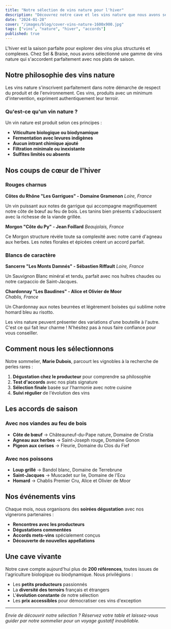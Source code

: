```yaml
---
title: "Notre sélection de vins nature pour l'hiver"
description: "Découvrez notre cave et les vins nature que nous avons sélectionnés pour accompagner parfaitement nos plats d'hiver."
date: "2024-01-28"
cover: "/images/blog/cover-vins-nature-1600x900.jpg"
tags: ["vins", "nature", "hiver", "accords"]
published: true
---
```


L'hiver est la saison parfaite pour explorer des vins plus structurés et complexes. Chez Sel & Braise, nous avons sélectionné une gamme de vins nature qui s'accordent parfaitement avec nos plats de saison.

## Notre philosophie des vins nature

Les vins nature s'inscrivent parfaitement dans notre démarche de respect du produit et de l'environnement. Ces vins, produits avec un minimum d'intervention, expriment authentiquement leur terroir.

### Qu'est-ce qu'un vin nature ?

Un vin nature est produit selon ces principes :

- **Viticulture biologique ou biodynamique**
- **Fermentation avec levures indigènes**
- **Aucun intrant chimique ajouté**
- **Filtration minimale ou inexistante**
- **Sulfites limités ou absents**

## Nos coups de cœur de l'hiver

### Rouges charnus

**Côtes du Rhône "Les Garrigues" - Domaine Gramenon**
*Loire, France*

Un vin puissant aux notes de garrigue qui accompagne magnifiquement notre côte de bœuf au feu de bois. Les tanins bien présents s'adoucissent avec la richesse de la viande grillée.

**Morgon "Côte du Py" - Jean Foillard**
*Beaujolais, France*  

Ce Morgon structure révèle toute sa complexité avec notre carré d'agneau aux herbes. Les notes florales et épicées créent un accord parfait.

### Blancs de caractère

**Sancerre "Les Monts Damnés" - Sébastien Riffault**
*Loire, France*

Un Sauvignon Blanc minéral et tendu, parfait avec nos huîtres chaudes ou notre carpaccio de Saint-Jacques.

**Chardonnay "Les Baudines" - Alice et Olivier de Moor**  
*Chablis, France*

Un Chardonnay aux notes beurrées et légèrement boisées qui sublime notre homard bleu au risotto.

<Callout type="warning" title="Conseil du sommelier">
Les vins nature peuvent présenter des variations d'une bouteille à l'autre. C'est ce qui fait leur charme ! N'hésitez pas à nous faire confiance pour vous conseiller.
</Callout>

## Comment nous les sélectionnons

Notre sommelier, **Marie Dubois**, parcourt les vignobles à la recherche de perles rares :

1. **Dégustation chez le producteur** pour comprendre sa philosophie
2. **Test d'accords** avec nos plats signature  
3. **Sélection finale** basée sur l'harmonie avec notre cuisine
4. **Suivi régulier** de l'évolution des vins

## Les accords de saison

### Avec nos viandes au feu de bois

- **Côte de bœuf** → Châteauneuf-du-Pape nature, Domaine de Cristia
- **Agneau aux herbes** → Saint-Joseph rouge, Domaine Gonon
- **Pigeon aux cerises** → Fleurie, Domaine du Clos du Fief

### Avec nos poissons

- **Loup grillé** → Bandol blanc, Domaine de Terrebrune
- **Saint-Jacques** → Muscadet sur lie, Domaine de l'Ecu
- **Homard** → Chablis Premier Cru, Alice et Olivier de Moor

## Nos événements vins

Chaque mois, nous organisons des **soirées dégustation** avec nos vignerons partenaires :

- **Rencontres avec les producteurs**
- **Dégustations commentées** 
- **Accords mets-vins** spécialement conçus
- **Découverte de nouvelles appellations**

## Une cave vivante

Notre cave compte aujourd'hui plus de **200 références**, toutes issues de l'agriculture biologique ou biodynamique. Nous privilégions :

- Les **petits producteurs** passionnés
- La **diversité des terroirs** français et étrangers  
- L'**évolution constante** de notre sélection
- Les **prix accessibles** pour démocratiser ces vins d'exception

---

*Envie de découvrir notre sélection ? Réservez votre table et laissez-vous guider par notre sommelier pour un voyage gustatif inoubliable.*

